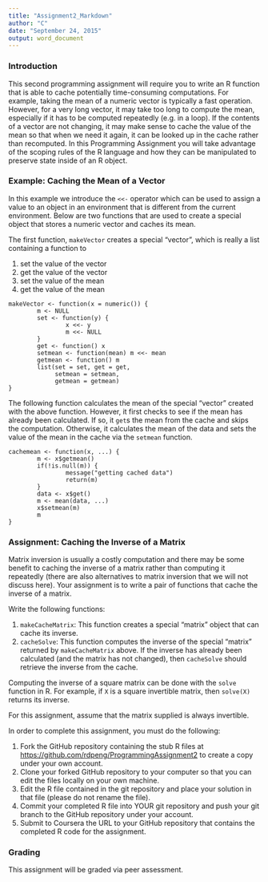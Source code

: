```yaml
---
title: "Assignment2_Markdown"
author: "C"
date: "September 24, 2015"
output: word_document
---
```

### Introduction

This second programming assignment will require you to write an R
function that is able to cache potentially time-consuming computations.
For example, taking the mean of a numeric vector is typically a fast
operation. However, for a very long vector, it may take too long to
compute the mean, especially if it has to be computed repeatedly (e.g.
in a loop). If the contents of a vector are not changing, it may make
sense to cache the value of the mean so that when we need it again, it
can be looked up in the cache rather than recomputed. In this
Programming Assignment you will take advantage of the scoping rules of
the R language and how they can be manipulated to preserve state inside
of an R object.

### Example: Caching the Mean of a Vector

In this example we introduce the `<<-` operator which can be used to
assign a value to an object in an environment that is different from the
current environment. Below are two functions that are used to create a
special object that stores a numeric vector and caches its mean.

The first function, `makeVector` creates a special "vector", which is
really a list containing a function to

1.  set the value of the vector
2.  get the value of the vector
3.  set the value of the mean
4.  get the value of the mean

<!-- -->

    makeVector <- function(x = numeric()) {
            m <- NULL
            set <- function(y) {
                    x <<- y
                    m <<- NULL
            }
            get <- function() x
            setmean <- function(mean) m <<- mean
            getmean <- function() m
            list(set = set, get = get,
                 setmean = setmean,
                 getmean = getmean)
    }

The following function calculates the mean of the special "vector"
created with the above function. However, it first checks to see if the
mean has already been calculated. If so, it `get`s the mean from the
cache and skips the computation. Otherwise, it calculates the mean of
the data and sets the value of the mean in the cache via the `setmean`
function.

    cachemean <- function(x, ...) {
            m <- x$getmean()
            if(!is.null(m)) {
                    message("getting cached data")
                    return(m)
            }
            data <- x$get()
            m <- mean(data, ...)
            x$setmean(m)
            m
    }

### Assignment: Caching the Inverse of a Matrix

Matrix inversion is usually a costly computation and there may be some
benefit to caching the inverse of a matrix rather than computing it
repeatedly (there are also alternatives to matrix inversion that we will
not discuss here). Your assignment is to write a pair of functions that
cache the inverse of a matrix.

Write the following functions:

1.  `makeCacheMatrix`: This function creates a special "matrix" object
    that can cache its inverse.
2.  `cacheSolve`: This function computes the inverse of the special
    "matrix" returned by `makeCacheMatrix` above. If the inverse has
    already been calculated (and the matrix has not changed), then
    `cacheSolve` should retrieve the inverse from the cache.

Computing the inverse of a square matrix can be done with the `solve`
function in R. For example, if `X` is a square invertible matrix, then
`solve(X)` returns its inverse.

For this assignment, assume that the matrix supplied is always
invertible.

In order to complete this assignment, you must do the following:

1.  Fork the GitHub repository containing the stub R files at
    [https://github.com/rdpeng/ProgrammingAssignment2](https://github.com/rdpeng/ProgrammingAssignment2)
    to create a copy under your own account.
2.  Clone your forked GitHub repository to your computer so that you can
    edit the files locally on your own machine.
3.  Edit the R file contained in the git repository and place your
    solution in that file (please do not rename the file).
4.  Commit your completed R file into YOUR git repository and push your
    git branch to the GitHub repository under your account.
5.  Submit to Coursera the URL to your GitHub repository that contains
    the completed R code for the assignment.

### Grading

This assignment will be graded via peer assessment.